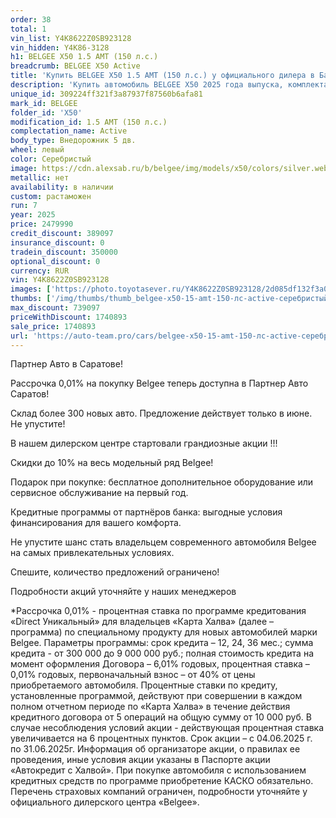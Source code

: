 ```yaml
---
order: 38
total: 1
vin_list: Y4K8622Z0SB923128
vin_hidden: Y4K86-3128
h1: BELGEE X50 1.5 AMT (150 л.с.)
breadcrumb: BELGEE X50 Active
title: 'Купить BELGEE X50 1.5 AMT (150 л.с.) у официального дилера в Балаково'
description: 'Купить автомобиль BELGEE X50 2025 года выпуска, комплектация Active, цвет - Серебристый, двигатель - 1.5 AMT (150 л.с.) у официального дилера в г. Балаково. Стоимость данного автомобиля BELGEE X50 – 1740893'
unique_id: 309224ff321f3a87937f87560b6afa81
mark_id: BELGEE
folder_id: 'X50'
modification_id: 1.5 AMT (150 л.с.)
complectation_name: Active
body_type: Внедорожник 5 дв.
wheel: левый
color: Серебристый
image: https://cdn.alexsab.ru/b/belgee/img/models/x50/colors/silver.webp
metallic: нет
availability: в наличии
custom: растаможен
run: 7
year: 2025
price: 2479990
credit_discount: 389097
insurance_discount: 0
tradein_discount: 350000
optional_discount: 0
currency: RUR
vin: Y4K8622Z0SB923128
images: ['https://photo.toyotasever.ru/Y4K8622Z0SB923128/2d085df132f3a0df23c89bb17cd6d750.jpeg', 'https://photo.toyotasever.ru/Y4K8622Z0SB923128/69d8596c9ef8b34ec32426e89cc0bd0f.jpeg', 'https://photo.toyotasever.ru/Y4K8622Z0SB923128/a48bf60d5290691e8d96d3c210198c51.jpeg', 'https://photo.toyotasever.ru/Y4K8622Z0SB923128/c372606d167c4766edd20ebdbfa6972d.jpeg', 'https://photo.toyotasever.ru/Y4K8622Z0SB923128/a4457b6e1593931ec6cc78ef9573f100.jpeg', 'https://photo.toyotasever.ru/Y4K8622Z0SB923128/a04ddeed0aef5b4691fa4e966272104f.jpeg', 'https://photo.toyotasever.ru/Y4K8622Z0SB923128/563c95e0e9d735dfdaca0ebe614b31c0.jpeg']
thumbs: ['/img/thumbs/thumb_belgee-x50-15-amt-150-лс-active-серебристый-2025_6d750_0.webp', '/img/thumbs/thumb_belgee-x50-15-amt-150-лс-active-серебристый-2025_0bd0f_1.webp', '/img/thumbs/thumb_belgee-x50-15-amt-150-лс-active-серебристый-2025_98c51_2.webp', '/img/thumbs/thumb_belgee-x50-15-amt-150-лс-active-серебристый-2025_6972d_3.webp', '/img/thumbs/thumb_belgee-x50-15-amt-150-лс-active-серебристый-2025_3f100_4.webp']
max_discount: 739097
priceWithDiscount: 1740893
sale_price: 1740893
url: 'https://auto-team.pro/cars/belgee-x50-15-amt-150-лс-active-серебристый-2025/'
---
```

<p>
 Партнер Авто в Саратове!
</p>
<p>
</p>
<p>
 Рассрочка 0,01% на покупку Belgee теперь доступна в Партнер Авто Саратов!
</p>
<p>
 Склад более 300 новых авто. Предложение действует только в июне. He упустите!
</p>
<p>
</p>
<p>
 В нашем дилерском центре стартовали грандиозные акции !!!
</p>
<p>
</p>
<p>
 Скидки дo 10% нa весь модельный ряд Belgee!
</p>
<p>
 Подарок при покупке: бесплатное дополнительное оборудование или сервисное обслуживание на первый год.
</p>
<p>
 Кредитные программы от партнёров банка: выгодные условия финансирования для вашего комфорта.
</p>
<p>
</p>
<p>
 Не упустите шанс стать владельцем современного автомобиля Belgee на самых привлекательных условиях.
</p>
<p>
 Спешите, количество предложений ограничено!
</p>
<p>
</p>
<p>
 Подробности акций уточняйте у наших менеджеров
</p>
<p>
</p>
<p>
 *Рассрочка 0,01% - процентная ставка по программе кредитования «Dirесt Уникальный» для владельцев «Карта Халва» (далее – программа) по специальному продукту для новых автомобилей марки Belgee. Параметры программы: срок кредита – 12, 24, 36 мес.; сумма кредита - от 300 000 до 9 000 000 руб.; полная стоимость кредита на момент оформления Договора – 6,01% годовых, процентная ставка – 0,01% годовых, первоначальный взнос – от 40% от цены приобретаемого автомобиля. Процентные ставки по кредиту, установленные программой, действуют при совершении в каждом полном отчетном периоде по «Карта Халва» в течение действия кредитного договора от 5 операций на общую сумму от 10 000 руб. В случае несоблюдения условий акции - действующая процентная ставка увеличивается на 6 процентных пунктов. Срок акции – с 04.06.2025 г. по 31.06.2025г. Информация об организаторе акции, о правилах ее проведения, иные условия акции указаны в Паспорте акции «Автокредит с Халвой». При покупке автомобиля с использованием кредитных средств по программе приобретение КАСКО обязательно. Перечень страховых компаний ограничен, подробности уточняйте у официального дилерского центра «Belgee».
</p>
